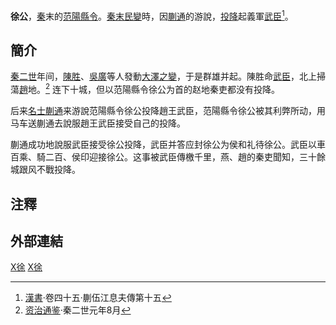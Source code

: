 '''徐公'''，[[秦|秦]]末的[[范陽|范陽]][[縣令|縣令]]。[[秦末民變|秦末民變]]時，因[[蒯通|蒯通]]的游說，[[投降|投降]]起義軍[[武臣|武臣]]<ref>[[漢書|漢書]]·卷四十五·蒯伍江息夫傳第十五</ref>。

==簡介==
[[秦二世|秦二世]]年间，[[陳胜|陳胜]]、[[吳廣|吳廣]]等人發動[[大澤之變|大澤之變]]，于是群雄并起。陳胜命[[武臣|武臣]]，北上掃蕩[[趙|趙]]地。<ref>[[资治通鉴|资治通鉴]]·秦二世元年8月</ref> 连下十城，但以范陽縣令徐公为首的赵地秦吏都没有投降。

后来[[名士|名士]][[蒯通|蒯通]]来游說范陽縣令徐公投降趙王武臣，范陽縣令徐公被其利弊所动，用马车送蒯通去說服趙王武臣接受自己的投降。

蒯通成功地說服武臣接受徐公投降，武臣并答应封徐公为侯和礼待徐公。武臣以車百乘、騎二百、侯印迎接徐公。这事被武臣傳檄千里，燕、趙的秦吏聞知，三十餘城跟风不戰投降。

==注釋==
{{Reflist}}

==外部連結==
{{wikisource|漢書/卷045}}

{{秦朝人物小作品}}

{{DEFAULTSORT:X徐}}
[[Category:秦朝人|X徐]]
[[Category:秦朝政治人物|X徐]]